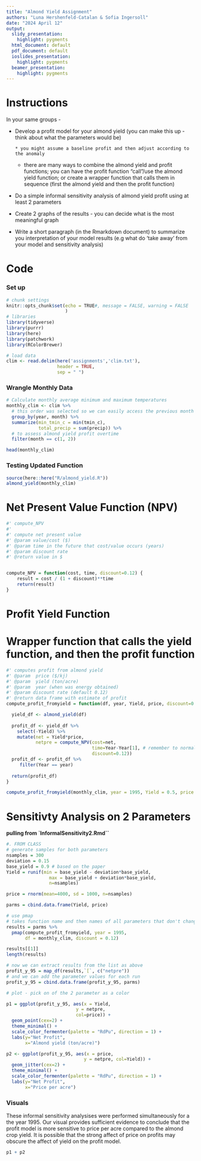 ```yaml
---
title: "Almond Yield Assignment"
authors: "Luna Hershenfeld-Catalan & Sofia Ingersoll"
date: "2024 April 12"
output:
  slidy_presentation:
    highlight: pygments
  html_document: default
  pdf_document: default
  ioslides_presentation:
    highlight: pygments
  beamer_presentation:
    highlight: pygments
---
```

# Instructions 
In your same groups - 

+ Develop a profit model for your almond yield (you can make this up - think about what the parameters would be)

      * you might assume a baseline profit and then adjust according to the anomaly  

     * there are many ways to combine the almond yield and profit functions; you can have the profit function "call"/use the almond yield function; or create a wrapper function that calls them in sequence (first the almond yield and then the profit function) 

+ Do a simple informal sensitivity analysis of almond yield profit using at least 2 parameters

+ Create 2 graphs of the results - you can decide what is the most meaningful graph 

* Write a short paragraph (in the Rmarkdown document) to summarize you interpretation of your model results (e.g what do 'take away' from your model and sensitivity analysis)

# Code

### Set up
```r
# chunk settings
knitr::opts_chunk$set(echo = TRUE#, message = FALSE, warning = FALSE
                      )
# libraries
library(tidyverse)
library(purrr)
library(here)
library(patchwork)
library(RColorBrewer)

# load data
clim <- read.delim(here('assignments','clim.txt'),
                   header = TRUE,
                   sep = " ")
```

### Wrangle Monthly Data
```r
# Calculate monthly average minimum and maximum temperatures
monthly_clim <- clim %>%
  # this order was selected so we can easily access the previous month's total precip
  group_by(year, month) %>%
  summarize(min_tmin_c = min(tmin_c),
            total_precip = sum(precip)) %>% 
  # to assess almond yield profit overtime 
  filter(month == c(1, 2))

head(monthly_clim)
```

 
### Testing Updated Function
```r

source(here::here("R/almond_yield.R"))
almond_yield(monthly_clim)
```

# Net Present Value Function (NPV)
```r
#' compute_NPV
#' 
#' compute net present value
#' @param value/cost ($)
#' @param time in the future that cost/value occurs (years)
#' @param discount rate 
#' @return value in $


compute_NPV = function(cost, time, discount=0.12) {
	result = cost / (1 + discount)**time
	return(result)
}
```


# Profit Yield Function

# Wrapper function that calls the yield function, and then the profit function

```r
#' computes profit from almond yield
#' @param  price ($/kj)
#' @param  yield (ton/acre)
#' @param  year (when was energy obtained)
#' @param discount rate (default 0.12)
#' @return data frame with estimate of profit
compute_profit_fromyield = function(df, year, Yield, price, discount=0.12) {

  yield_df <- almond_yield(df)
  
  profit_df <- yield_df %>% 
    select(-Yield) %>% 
    mutate(net = Yield*price,
           netpre = compute_NPV(cost=net, 
                                time=Year-Year[1], # remember to normalize the year to start year e.g the first year
                                discount=0.12))
  profit_df <- profit_df %>%
     filter(Year == year)
  
  return(profit_df)
}

compute_profit_fromyield(monthly_clim, year = 1995, Yield = 0.5, price = 1000)
```


# Sensitivty Analysis on 2 Parameters
**pulling from  `InformalSensitivity2.Rmd``**


```r
#. FROM CLASS
# generate samples for both parameters
nsamples = 300
deviation = 0.15
base_yield = 0.9 # based on the paper
Yield = runif(min = base_yield - deviation*base_yield,
                max = base_yield + deviation*base_yield,
                n=nsamples)

price = rnorm(mean=4000, sd = 1000, n=nsamples)

parms = cbind.data.frame(Yield, price)

# use pmap 
# takes function name and then names of all parameters that don't change
results = parms %>% 
  pmap(compute_profit_fromyield, year = 1995, 
       df = monthly_clim, discount = 0.12)

results[[1]]
length(results)

# now we can extract results from the list as above
profit_y_95 = map_df(results,`[`, c("netpre")) 
# and we can add the parameter values for each run
profit_y_95 = cbind.data.frame(profit_y_95, parms)

# plot - pick on of the 2 parameter as a color

p1 = ggplot(profit_y_95, aes(x = Yield, 
                          y = netpre, 
                          col=price)) + 
  geom_point(cex=2) +
  theme_minimal() +
  scale_color_fermenter(palette = "RdPu", direction = 1) +
  labs(y="Net Profit", 
       x="Almond yield (ton/acre)")

p2 <- ggplot(profit_y_95, aes(x = price, 
                             y = netpre, col=Yield)) + 
  geom_jitter(cex=2) +
  theme_minimal() +
  scale_color_fermenter(palette = "RdPu", direction = 1) +
  labs(y="Net Profit", 
       x="Price per acre")

```

### Visuals
These informal sensitivity analysises were performed simultaneously for a the year 1995. Our visual provides sufficient evidence to conclude that the profit model is more sensitive to price per acre compared to the almond crop yield. It is possible that the strong affect of price on profits may obscure the affect of yield on the profit model.

```r
p1 + p2

```




